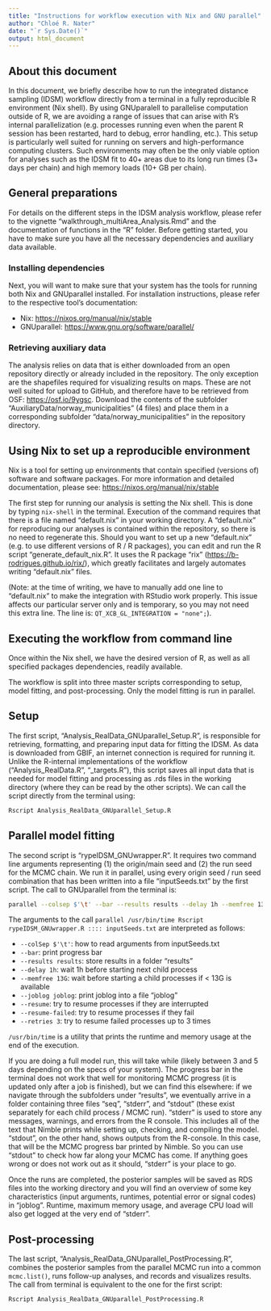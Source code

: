 ```yaml
---
title: "Instructions for workflow execution with Nix and GNU parallel"
author: "Chloé R. Nater"
date: "`r Sys.Date()`"
output: html_document
---
```


## About this document
In this document, we briefly describe how to run the integrated distance sampling (IDSM) workflow directly from a terminal in a fully reproducible R environment (Nix shell). By using GNUparalell to parallelise computation outside of R, we are avoiding a range of issues that can arise with R's internal parallelization (e.g. processes running even when the parent R session has been restarted, hard to debug, error handling, etc.). This setup is particularly well suited for running on servers and high-performance computing clusters. Such environments may often be the only viable option for analyses such as the IDSM fit to 40+ areas due to its long run times (3+ days per chain) and high memory loads (10+ GB per chain). 


## General preparations
For details on the different steps in the IDSM analysis workflow, please refer to the vignette "walkthrough_multiArea_Analysis.Rmd" and the documentation of functions in the "R" folder. 
Before getting started, you have to make sure you have all the necessary dependencies and auxiliary data available. 

### Installing dependencies
Next, you will want to make sure that your system has the tools for running both Nix and GNUparallel installed. For installation instructions, please refer to the respective tool's documentation: 

- Nix: <https://nixos.org/manual/nix/stable>
- GNUparallel: <https://www.gnu.org/software/parallel/>

### Retrieving auxiliary data
The analysis relies on data that is either downloaded from an open repository directly or already included in the repository. The only exception are the shapefiles required for visualizing results on maps. These are not well suited for upload to GitHub, and therefore have to be retrieved from OSF: <https://osf.io/9ygsc>.
Download the contents of the subfolder "AuxiliaryData/norway_municipalities" (4 files) and place them in a corresponding subfolder "data/norway_municipalities" in the repository directory. 


## Using Nix to set up a reproducible environment
Nix is a tool for setting up environments that contain specified (versions of) software and software packages. For more information and detailed documentation, please see: <https://nixos.org/manual/nix/stable>

The first step for running our analysis is setting the Nix shell. This is done by typing `nix-shell` in the terminal. Execution of the command requires that there is a file named "default.nix" in your working directory. A "default.nix" for reproducing our analyses is contained within the repository, so there is no need to regenerate this. 
Should you want to set up a new "default.nix" (e.g. to use different versions of R / R packages), you can edit and run the R script "generate_default_nix.R". It uses the R package "rix" (<https://b-rodrigues.github.io/rix/>), which greatly facilitates and largely automates writing "default.nix" files. 

(Note: at the time of writing, we have to manually add one line to "default.nix" to make the integration with RStudio work properly. This issue affects our particular server only and is temporary, so you may not need this extra line. The line is: `QT_XCB_GL_INTEGRATION = "none";`). 


## Executing the workflow from command line
Once within the Nix shell, we have the desired version of R, as well as all specified packages dependencies, readily available. 

The workflow is split into three master scripts corresponding to setup, model fitting, and post-processing. Only the model fitting is run in parallel. 


## Setup
The first script, "Analysis_RealData_GNUparallel_Setup.R", is responsible for retrieving, formatting, and preparing input data for fitting the IDSM. As data is downloaded from GBIF, an internet connection is required for running it. Unlike the R-internal implementations of the workflow ("Analysis_RealData.R", "_targets.R"), this script saves all input data that is needed for model fitting and processing as .rds files in the working directory (where they can be read by the other scripts).
We can call the script directly from the terminal using: 

```bash
Rscript Analysis_RealData_GNUparallel_Setup.R
```

## Parallel model fitting
The second script is "rypeIDSM_GNUwrapper.R". It requires two command line arguments representing (1) the origin/main seed and (2) the run seed for the MCMC chain. We run it in parallel, using every origin seed / run seed combination that has been written into a file "inputSeeds.txt" by the first script. The call to GNUparallel from the terminal is: 

```bash
parallel --colsep $'\t' --bar --results results --delay 1h --memfree 13G --joblog joblog --resume --resume-failed --retries 3 -- /usr/bin/time Rscript rypeIDSM_GNUwrapper.R :::: inputSeeds.txt
```

The arguments to the call `parallel /usr/bin/time Rscript rypeIDSM_GNUwrapper.R :::: inputSeeds.txt` are interpreted as follows: 

- `--colSep $'\t'`: how to read arguments from inputSeeds.txt
- `--bar`: print progress bar
- `--results results`: store results in a folder "results"
- `--delay 1h`: wait 1h before starting next child process
- `--memfree 13G`: wait before starting a child processes if < 13G is available
- `--joblog joblog`: print joblog into a file "joblog"
- `--resume`: try to resume processes if they are interrupted
- `--resume-failed`: try to resume processes if they fail
- `--retries 3`: try to resume failed processes up to 3 times

`/usr/bin/time` is a utility that prints the runtime and memory usage at the end of the execution.

If you are doing a full model run, this will take while (likely between 3 and 5 days depending on the specs of your system).
The progress bar in the terminal does not work that well for monitoring MCMC progress (it is updated only after a job is finished), but we can find this elsewhere: if we navigate through the subfolders under "results", we eventually arrive in a folder containing three files "seq", "stderr", and "stdout" (these exist separately for each child process / MCMC run).
"stderr" is used to store any messages, warnings, and errors from the R console. This includes all of the text that Nimble prints while setting up, checking, and compiling the model. "stdout", on the other hand, shows outputs from the R-console. In this case, that will be the MCMC progress bar printed by Nimble. So you can use "stdout" to check how far along your MCMC has come. If anything goes wrong or does not work out as it should, "stderr" is your place to go. 

Once the runs are completed, the posterior samples will be saved as RDS files into the working directory and you will find an overview of some key characteristics (input arguments, runtimes, potential error or signal codes) in "joblog". Runtime, maximum memory usage, and average CPU load will also get logged at the very end of "stderr".


## Post-processing
The last script, "Analysis_RealData_GNUparallel_PostProcessing.R", combines the posterior samples from the parallel MCMC run into a common `mcmc.list()`, runs follow-up analyses, and records and visualizes results. 
The call from terminal is equivalent to the one for the first script: 

```bash
Rscript Analysis_RealData_GNUparallel_PostProcessing.R
```



